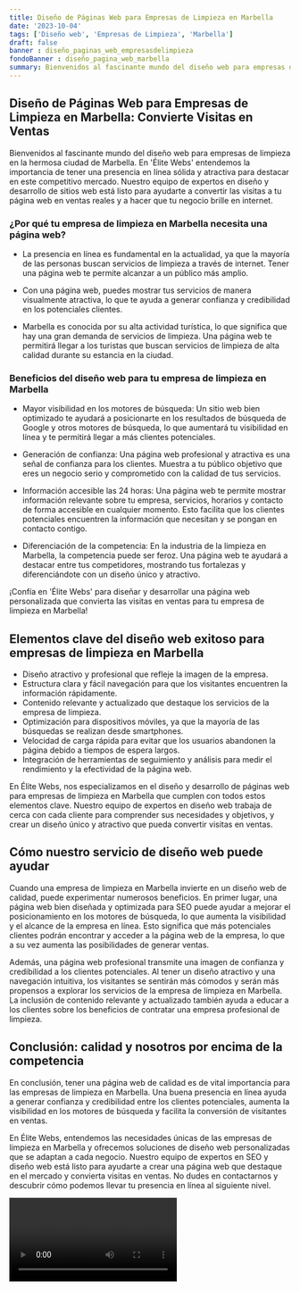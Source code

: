 ```yaml
---
title: Diseño de Páginas Web para Empresas de Limpieza en Marbella
date: '2023-10-04'
tags: ['Diseño web', 'Empresas de Limpieza', 'Marbella']
draft: false
banner : diseño_paginas_web_empresasdelimpieza
fondoBanner : diseño_pagina_web_marbella
summary: Bienvenidos al fascinante mundo del diseño web para empresas de limpieza en la hermosa ciudad de Marbella. En 'Élite Webs' entendemos la importancia de tener una presencia en línea sólida y atractiva para destacar en este competitivo mercado. Nuestro equipo de expertos en diseño y desarrollo de sitios web está listo para ayudarte a convertir las visitas a tu página web en ventas reales y a hacer que tu negocio brille en internet.
---
```


## Diseño de Páginas Web para Empresas de Limpieza en Marbella: Convierte Visitas en Ventas

Bienvenidos al fascinante mundo del diseño web para empresas de limpieza en la hermosa ciudad de Marbella. En 'Élite Webs' entendemos la importancia de tener una presencia en línea sólida y atractiva para destacar en este competitivo mercado. Nuestro equipo de expertos en diseño y desarrollo de sitios web está listo para ayudarte a convertir las visitas a tu página web en ventas reales y a hacer que tu negocio brille en internet.

### ¿Por qué tu empresa de limpieza en Marbella necesita una página web?

- La presencia en línea es fundamental en la actualidad, ya que la mayoría de las personas buscan servicios de limpieza a través de internet. Tener una página web te permite alcanzar a un público más amplio.

- Con una página web, puedes mostrar tus servicios de manera visualmente atractiva, lo que te ayuda a generar confianza y credibilidad en los potenciales clientes.

- Marbella es conocida por su alta actividad turística, lo que significa que hay una gran demanda de servicios de limpieza. Una página web te permitirá llegar a los turistas que buscan servicios de limpieza de alta calidad durante su estancia en la ciudad.

### Beneficios del diseño web para tu empresa de limpieza en Marbella

- Mayor visibilidad en los motores de búsqueda: Un sitio web bien optimizado te ayudará a posicionarte en los resultados de búsqueda de Google y otros motores de búsqueda, lo que aumentará tu visibilidad en línea y te permitirá llegar a más clientes potenciales.

- Generación de confianza: Una página web profesional y atractiva es una señal de confianza para los clientes. Muestra a tu público objetivo que eres un negocio serio y comprometido con la calidad de tus servicios.

- Información accesible las 24 horas: Una página web te permite mostrar información relevante sobre tu empresa, servicios, horarios y contacto de forma accesible en cualquier momento. Esto facilita que los clientes potenciales encuentren la información que necesitan y se pongan en contacto contigo.

- Diferenciación de la competencia: En la industria de la limpieza en Marbella, la competencia puede ser feroz. Una página web te ayudará a destacar entre tus competidores, mostrando tus fortalezas y diferenciándote con un diseño único y atractivo.

¡Confía en 'Élite Webs' para diseñar y desarrollar una página web personalizada que convierta las visitas en ventas para tu empresa de limpieza en Marbella!

<GifSeo />

<Cta />

## Elementos clave del diseño web exitoso para empresas de limpieza en Marbella

- Diseño atractivo y profesional que refleje la imagen de la empresa.
- Estructura clara y fácil navegación para que los visitantes encuentren la información rápidamente.
- Contenido relevante y actualizado que destaque los servicios de la empresa de limpieza.
- Optimización para dispositivos móviles, ya que la mayoría de las búsquedas se realizan desde smartphones.
- Velocidad de carga rápida para evitar que los usuarios abandonen la página debido a tiempos de espera largos.
- Integración de herramientas de seguimiento y análisis para medir el rendimiento y la efectividad de la página web.

En Élite Webs, nos especializamos en el diseño y desarrollo de páginas web para empresas de limpieza en Marbella que cumplen con todos estos elementos clave. Nuestro equipo de expertos en diseño web trabaja de cerca con cada cliente para comprender sus necesidades y objetivos, y crear un diseño único y atractivo que pueda convertir visitas en ventas.

## Cómo nuestro servicio de diseño web puede ayudar

Cuando una empresa de limpieza en Marbella invierte en un diseño web de calidad, puede experimentar numerosos beneficios. En primer lugar, una página web bien diseñada y optimizada para SEO puede ayudar a mejorar el posicionamiento en los motores de búsqueda, lo que aumenta la visibilidad y el alcance de la empresa en línea. Esto significa que más potenciales clientes podrán encontrar y acceder a la página web de la empresa, lo que a su vez aumenta las posibilidades de generar ventas.

Además, una página web profesional transmite una imagen de confianza y credibilidad a los clientes potenciales. Al tener un diseño atractivo y una navegación intuitiva, los visitantes se sentirán más cómodos y serán más propensos a explorar los servicios de la empresa de limpieza en Marbella. La inclusión de contenido relevante y actualizado también ayuda a educar a los clientes sobre los beneficios de contratar una empresa profesional de limpieza.

## Conclusión: calidad y nosotros por encima de la competencia

En conclusión, tener una página web de calidad es de vital importancia para las empresas de limpieza en Marbella. Una buena presencia en línea ayuda a generar confianza y credibilidad entre los clientes potenciales, aumenta la visibilidad en los motores de búsqueda y facilita la conversión de visitantes en ventas.

En Élite Webs, entendemos las necesidades únicas de las empresas de limpieza en Marbella y ofrecemos soluciones de diseño web personalizadas que se adaptan a cada negocio. Nuestro equipo de expertos en SEO y diseño web está listo para ayudarte a crear una página web que destaque en el mercado y convierta visitas en ventas. No dudes en contactarnos y descubrir cómo podemos llevar tu presencia en línea al siguiente nivel.

<Video />

<CtaBot job='Empresas de Limpieza' city='Marbella'/>

<Gmaps query='Marbella+españa+maps' />